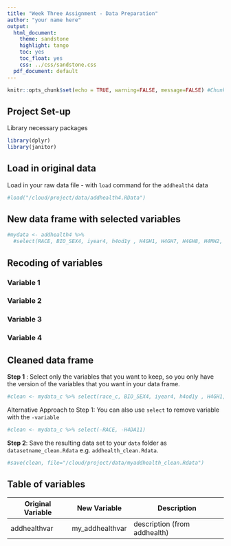 ```yaml
---
title: "Week Three Assignment - Data Preparation"
author: "your name here"
output:
  html_document:
    theme: sandstone
    highlight: tango
    toc: yes
    toc_float: yes
    css: ../css/sandstone.css
  pdf_document: default
---
```



```r
knitr::opts_chunk$set(echo = TRUE, warning=FALSE, message=FALSE) #Chunk default settings 
```

## Project Set-up
Library necessary packages 
```r
library(dplyr)
library(janitor)
```

## Load in original data 
Load in your raw data file - with `load` command for the `addhealth4` data
```r
#load("/cloud/project/data/addhealth4.RData")
```


## New data frame with selected variables 
```r
#mydata <- addhealth4 %>% 
  #select(RACE, BIO_SEX4, iyear4, h4od1y , H4GH1, H4GH7, H4GH8, H4MH2, H4MH7, H4MH9, H4MH22, H4MH23, H4MH24, H4MH25, H4DA11 )
```


## Recoding of variables

### Variable 1

### Variable 2

### Variable 3

### Variable 4

## Cleaned data frame

**Step 1** : Select only the variables that you want to keep, so you only have the version of the variables that you want in your data frame.
```r
#clean <- mydata_c %>% select(race_c, BIO_SEX4, iyear4, h4od1y , H4GH1, H4GH7, H4GH8, H4MH2, H4MH7, H4MH9, H4MH22, H4MH23, H4MH24, H4MH25, vigorous_activity)
```

Alternative Approach to Step 1: You can also use `select` to remove variable with the `-variable`
```r
#clean <- mydata_c %>% select(-RACE, -H4DA11)
```

**Step 2**: Save the resulting data set to your `data` folder as `datasetname_clean.Rdata` e.g. `addhealth_clean.Rdata`. 
```r
#save(clean, file="/cloud/project/data/myaddhealth_clean.Rdata")
```



## Table of variables

Original Variable  |   New Variable  |    Description
-------------------|-----------------|------------------
addhealthvar  |  my_addhealthvar  | description (from addhealth)


